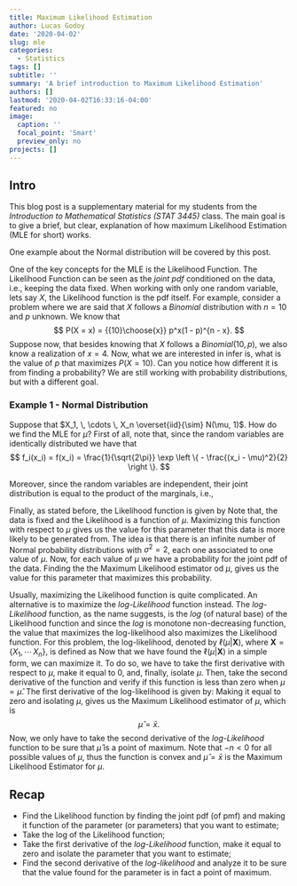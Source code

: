 ```yaml
---
title: Maximum Likelihood Estimation
author: Lucas Godoy
date: '2020-04-02'
slug: mle
categories:
  - Statistics
tags: []
subtitle: ''
summary: 'A brief introduction to Maximum Likelihood Estimation'
authors: []
lastmod: '2020-04-02T16:33:16-04:00'
featured: no
image:
  caption: ''
  focal_point: 'Smart'
  preview_only: no
projects: []
---
```


## Intro

This blog post is a supplementary material for my students from the  
_Introduction to Mathematical Statistics (STAT 3445)_ class. The main goal 
is to give a brief, but clear, explanation of how maximum Likelihood 
Estimation (MLE for short) works.

One example about the Normal distribution will be covered by this post.

One of the key concepts for the MLE is the Likelihood Function. The Likelihood
Function can be seen as the _joint pdf_ conditioned on the data, i.e., keeping
the data fixed. When working with only one random variable, lets say $X$, the
Likelihood function is the pdf itself. For example, consider a problem where
we are said that $X$ follows a _Binomial_ distribution with $n = 10$ and $p$
unknown. We know that
$$
P(X = x) = {{10}\choose{x}} p^x(1 - p)^{n - x}.
$$
Suppose now, that besides knowing that $X$ follows a $Binomial(10, p)$, we also
know a realization of $x = 4$. Now, what we are interested in infer is, what is
the value of $p$ that maximizes $P(X = 10)$. Can you notice how different it is
from finding a probability? We are still working with probability distributions,
but with a different goal.

### Example 1 - Normal Distribution

Suppose that $X_1, \, \cdots \, X_n \overset{iid}{\sim} N(\mu, 1)$. How do we 
find the MLE for $\mu$? First of all, note that, since the random variables are
identically distributed we have that 
$$
f_i(x_i) = f(x_i) = \frac{1}{\sqrt{2\pi}} \exp \left \{ - \frac{(x_i - \mu)^2}{2} \right \}.
$$

Moreover, since the random variables are independent, their joint distribution
is equal to the product of the marginals, i.e., 
\begin{align*}
  f(x_1, \cdots, x_n) & = \prod_{i = 1}^n f(x_i) \\
  & = f(x_1) f(x_2) \cdots f(x_n) \\\\
  & = \frac{1}{(2\pi)^{n/2}} \exp \left \{ - \frac{\sum_{i = 1}^n (x_i - \mu)^2}{2} \right \}.
\end{align*}

Finally, as stated before, the Likelihood function is given by
\begin{align*}
  L(\mu|X_1 = x_1, \cdots, X_n = x_n) & = f(x_1, \cdots, x_n) \\
  & = \frac{1}{(2\pi)^{n/2}} \exp \left \{ - \frac{\sum_{i = 1}^n (x_i - \mu)^2}{2} \right \}.
\end{align*}
Note that, the data is fixed and the Likelihood is a function of $\mu$. Maximizing
this function with respect to $\mu$ gives us the value for this parameter that this
data is more likely to be generated from. The idea is that there is an infinite number
of Normal probability distributions with $\sigma^2 = 2$, each one associated to
one value of $\mu$. Now, for each value of $\mu$ we have a probability for the
joint pdf of the data. Finding the the Maximum Likelihood estimator od $\mu$, gives
us the value for this parameter that maximizes this probability.  

Usually, maximizing the Likelihood function is quite complicated. An alternative
is to maximize the _log-Likelihood_ function instead. The _log-Likelihood_ function,
as the name suggests, is the _log_ (of natural base) of the Likelihood function and
since the _log_ is monotone non-decreasing function, the value that maximizes the
log-likelihood also maximizes the Likelihood function. 
For this problem, the log-likelihood, denoted by $\ell(\mu|\mathbf{X})$, where
$\mathbf{X} = \{ X_1, \, \cdots \, X_n \}$, is defined as
\begin{align*}
  \ell(\mu|\mathbf{X}) &= \log\left( L(\mu|\mathbf{X})  \right) \\
  & = -\frac{n}{2} \log(2\pi) - \frac{\sum_{i = 1}^n (x_i^2 - 2\mu x_i + \mu^2)}{2} \\
  & = -\frac{n}{2} \log(2\pi) - \frac{\sum_{i = 1}^n x_i^2}{2} + \mu \sum_{i = 1} x_i - \frac{n\mu^2}{2}.
\end{align*}
Now that we have found the $\ell(\mu|\mathbf{X})$ in a simple form, we can maximize 
it. To do so, we have to take the first derivative with respect to $\mu$, make it
equal to 0, and, finally, isolate $\mu$. Then, take the second derivative of the
function and verify if this function is less than zero when $\mu = \hat{\mu}$.
The first derivative of the log-likelihood is given by:
\begin{align*}
  \ell'(\mu|\mathbf{X}) &= \frac{\partial \ell(\mu|\mathbf{X})}{\partial \mu} \\
  & = \sum_{i = 1} x_i - n\mu.
\end{align*}
Making it equal to zero and isolating $\mu$, gives us the Maximum Likelihood 
estimator of $\mu$, which is
$$
\hat{\mu} = \bar{x}.
$$
Now, we only have to take the second derivative of the _log-Likelihood_ function
to be sure that $\hat{\mu}$ is a point of maximum.
\begin{align*}
  \ell''(\mu|\mathbf{X}) &= \frac{\partial \ell'(\mu|\mathbf{X})}{\partial \mu} \\
  & = -n.
\end{align*}
Note that $-n < 0$ for all possible values of $\mu$, thus the function is convex
and $\hat{\mu} = \bar{x}$ is the Maximum Likelihood Estimator for $\mu$.

## Recap

- Find the Likelihood function by finding the joint pdf (of pmf) and making it
function of the parameter (or parameters) that you want to estimate;  
- Take the log of the Likelihood function;  
- Take the first derivative of the _log-Likelihood_ function, make it equal to
zero and isolate the parameter that you want to estimate;  
- Find the second derivative of the _log-likelihood_ and analyze it to be sure
that the value found for the parameter is in fact a point of maximum.
